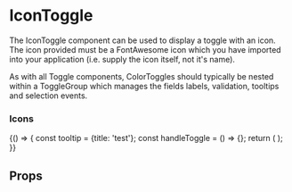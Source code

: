 

<Meta title="Components|ButtonGroup/ToggleButtons/Icon" component={IconToggle} />

# IconToggle

The IconToggle component can be used to display a toggle with an icon. The icon provided must be a FontAwesome icon which
you have imported into your application (i.e. supply the icon itself, not it's name).

As with all Toggle components, ColorToggles should typically be nested within a <LinkTo kind="components-toggles-togglegroup--togglegroup">ToggleGroup</LinkTo> which manages the fields labels,
validation, tooltips and selection events.

### Icons

<Preview>
  <Story name="toggles with icons">
    {() => {
      const tooltip = {title: 'test'};
      const handleToggle = () => {};
      return (
        <Container>
          <ToggleGroup label="Icons" name="toggleGroupB" tooltip={tooltip} handleToggle={handleToggle}>
            <IconToggle value="contact" id="contact" title="Contact" description="ring ring" icon={faPhoneAlt} />
            <IconToggle value="close" id="close" title="Close" icon={faCheck} />
            <IconToggle value="info" id="info" title="Info" icon={faInfoCircle} />
          </ToggleGroup>
        </Container>
      );
    }}
  </Story>
</Preview>

## Props
<Props of={IconToggle} />
